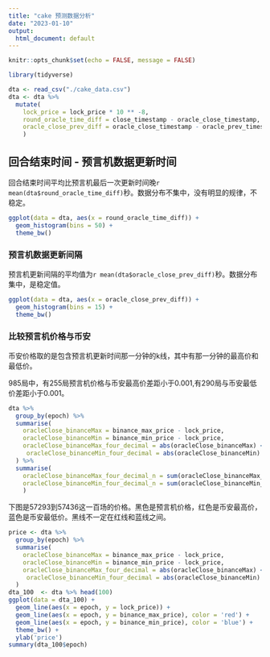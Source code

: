 ```yaml
---
title: "cake 预测数据分析"
date: "2023-01-10"
output:
  html_document: default
---
```


```r
knitr::opts_chunk$set(echo = FALSE, message = FALSE)
```

```r
library(tidyverse)
```

```r
dta <- read_csv("./cake_data.csv")
dta <- dta %>% 
  mutate(
    lock_price = lock_price * 10 ** -8,
    round_oracle_time_diff = close_timestamp - oracle_close_timestamp,
    oracle_close_prev_diff = oracle_close_timestamp - oracle_prev_timestamp
    )
```

## 回合结束时间 - 预言机数据更新时间

回合结束时间平均比预言机最后一次更新时间晚`r mean(dta$round_oracle_time_diff)`秒。数据分布不集中，没有明显的规律，不稳定。

```r
ggplot(data = dta, aes(x = round_oracle_time_diff)) + 
  geom_histogram(bins = 50) + 
  theme_bw()
```

### 预言机数据更新间隔

预言机更新间隔的平均值为`r mean(dta$oracle_close_prev_diff)`秒。数据分布集中，是稳定值。

```r
ggplot(data = dta, aes(x = oracle_close_prev_diff)) + 
  geom_histogram(bins = 15) + 
  theme_bw()
```

### 比较预言机价格与币安

币安价格取的是包含预言机更新时间那一分钟的k线，其中有那一分钟的最高价和最低价。

985局中，有255局预言机价格与币安最高价差距小于0.001,有290局与币安最低价差距小于0.001。

```r
dta %>% 
  group_by(epoch) %>% 
  summarise(
    oracleClose_binanceMax = binance_max_price - lock_price,
    oracleClose_binanceMin = binance_min_price - lock_price,
    oracleClose_binanceMax_four_decimal = abs(oracleClose_binanceMax) < 0.001,
     oracleClose_binanceMin_four_decimal = abs(oracleClose_binanceMin) < 0.001
  ) %>% 
  summarise(
    oracleClose_binanceMax_four_decimal_n = sum(oracleClose_binanceMax_four_decimal),
    oracleClose_binanceMin_four_decimal_n = sum(oracleClose_binanceMin_four_decimal),
    )

```
下图是57293到57436这一百场的价格。黑色是预言机价格，红色是币安最高价，蓝色是币安最低价。黑线不一定在红线和蓝线之间。

```r
price <- dta %>% 
  group_by(epoch) %>% 
  summarise(
    oracleClose_binanceMax = binance_max_price - lock_price,
    oracleClose_binanceMin = binance_min_price - lock_price,
    oracleClose_binanceMax_four_decimal = abs(oracleClose_binanceMax) < 0.001,
     oracleClose_binanceMin_four_decimal = abs(oracleClose_binanceMin) < 0.001
  )
dta_100  <- dta %>% head(100)
ggplot(data = dta_100) +
  geom_line(aes(x = epoch, y = lock_price)) + 
  geom_line(aes(x = epoch, y = binance_max_price), color = 'red') +
  geom_line(aes(x = epoch, y = binance_min_price), color = 'blue') +
  theme_bw() +
  ylab('price')
summary(dta_100$epoch)
```

